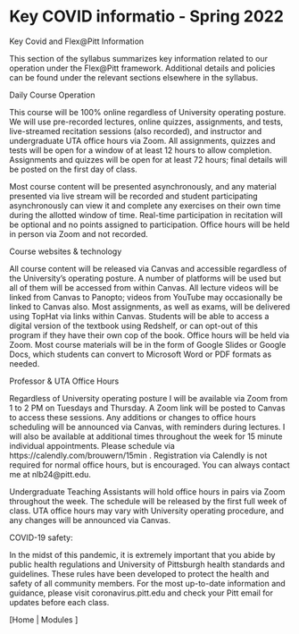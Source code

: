 # Key COVID informatio - Spring 2022

Key Covid and Flex@Pitt Information

This section of the syllabus summarizes key information related to our operation under the Flex@Pitt framework. Additional details and policies can be found under the relevant sections elsewhere in the syllabus.




Daily Course Operation

This course will be 100% online regardless of University operating posture. We will use pre-recorded lectures, online quizzes, assignments, and tests, live-streamed recitation sessions (also recorded), and instructor and undergraduate UTA office hours via Zoom. All assignments, quizzes and tests will be open for a window of at least 12 hours to allow completion. Assignments and quizzes will be open for at least 72 hours; final details will be posted on the first day of class.

Most course content will be presented asynchronously, and any material presented via live stream will be recorded and student participating asynchronously can view it and complete any exercises on their own time during the allotted window of time. Real-time participation in recitation will be optional and no points assigned to participation. Office hours will be held in person via Zoom and not recorded.

Course websites & technology

All course content will be released via Canvas and accessible regardless of the University's operating posture. A number of platforms will be used but all of them will be accessed from within Canvas. All lecture videos will be linked from Canvas to Panopto; videos from YouTube may occasionally be linked to Canvas also.  Most assignments, as well as exams, will be delivered using TopHat via links within Canvas. Students will be able to access a digital version of the textbook using Redshelf, or can opt-out of this program if they have their own cop of the book. Office hours will be held via Zoom. Most course materials will be in the form of Google Slides or Google Docs, which students can convert to Microsoft Word or PDF formats as needed.




Professor & UTA Office Hours

Regardless of University operating posture I will be available via Zoom from 1 to 2 PM on Tuesdays and Thursday. A Zoom link will be posted to Canvas to access these sessions. Any additions or changes to office hours scheduling will be announced via Canvas, with reminders during lectures. I will also be available at additional times throughout the week for 15 minute individual appointments. Please schedule via https://calendly.com/brouwern/15min . Registration via Calendly is not required for normal office hours, but is encouraged. You can always contact me at nlb24@pitt.edu.

Undergraduate Teaching Assistants will hold office hours in pairs via Zoom throughout the week. The schedule will be released by the first full week of class. UTA office hours may vary with University operating procedure, and any changes will be announced via Canvas.




COVID-19 safety:

In the midst of this pandemic, it is extremely important that you abide by public health regulations and University of Pittsburgh health standards and guidelines. These rules have been developed to protect the health and safety of all community members. For the most up-to-date information and guidance, please visit coronavirus.pitt.edu and check your Pitt email for updates before each class.

[Home | Modules ]